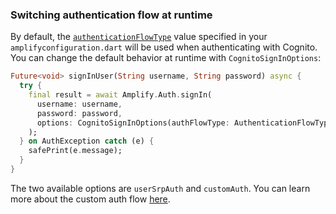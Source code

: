 ### Switching authentication flow at runtime 

By default, the [`authenticationFlowType`](https://docs.aws.amazon.com/cognito/latest/developerguide/amazon-cognito-user-pools-authentication-flow.html) value specified in your `amplifyconfiguration.dart` will be used when authenticating with Cognito. You can change the default behavior at runtime with `CognitoSignInOptions`:

```dart
Future<void> signInUser(String username, String password) async {
  try {
    final result = await Amplify.Auth.signIn(
      username: username,
      password: password,
      options: CognitoSignInOptions(authFlowType: AuthenticationFlowType.customAuth),
    );
  } on AuthException catch (e) {
    safePrint(e.message);
  }
}
```

The two available options are `userSrpAuth` and `customAuth`. You can learn more about the custom auth flow [here](/[platform]/prev/build-a-backend/auth/sign-in-custom-flow/).
